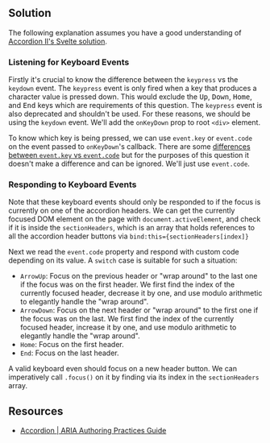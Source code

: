 
## Solution

The following explanation assumes you have a good understanding of [Accordion II's Svelte solution](/questions/user-interface/accordion-ii/svelte/solution).

### Listening for Keyboard Events

Firstly it's crucial to know the difference between the `keypress` vs the `keydown` event. The `keypress` event is only fired when a key that produces a character value is pressed down. This would exclude the <kbd>Up</kbd>, <kbd>Down</kbd>, <kbd>Home</kbd>, and <kbd>End</kbd> keys which are requirements of this question. The `keypress` event is also deprecated and shouldn't be used. For these reasons, we should be using the `keydown` event. We'll add the `onKeyDown` prop to root `<div>` element.

To know which key is being pressed, we can use `event.key` or `event.code` on the event passed to `onKeyDown`'s callback. There are some [differences between `event.key` vs `event.code`](https://javascript.info/keyboard-events) but for the purposes of this question it doesn't make a difference and can be ignored. We'll just use `event.code`.

### Responding to Keyboard Events

Note that these keyboard events should only be responded to if the focus is currently on one of the accordion headers. We can get the currently focused DOM element on the page with `document.activeElement`, and check if it is inside the `sectionHeaders`, which is an array that holds references to all the accordion header buttons via `bind:this={sectionHeaders[index]}`

Next we read the `event.code` property and respond with custom code depending on its value. A `switch` case is suitable for such a situation:

- `ArrowUp`: Focus on the previous header or "wrap around" to the last one if the focus was on the first header. We first find the index of the currently focused header, decrease it by one, and use modulo arithmetic to elegantly handle the "wrap around".
- `ArrowDown`: Focus on the next header or "wrap around" to the first one if the focus was on the last. We first find the index of the currently focused header, increase it by one, and use modulo arithmetic to elegantly handle the "wrap around".
- `Home`: Focus on the first header.
- `End`: Focus on the last header.

A valid keyboard even should focus on a new header button. We can imperatively call `.focus()` on it by finding via its index in the `sectionHeaders` array.

<TestCases />

## Resources

- [Accordion | ARIA Authoring Practices Guide](https://www.w3.org/WAI/ARIA/apg/patterns/accordion/)
